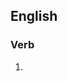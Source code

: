 ==English==

===Verb===
{{head|en|verb form}}

# {{present participle of|en|compartmentalize|nocat=1}}